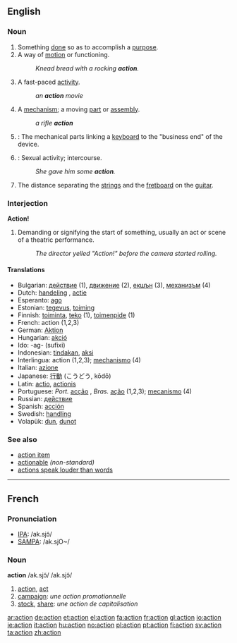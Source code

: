 ==English==

===Noun===
{{en-noun-reg}} 
# Something [[done]] so as to accomplish a [[purpose]].
# A way of [[motion]] or functioning.
#: ''Knead bread with a rocking '''action'''.''
# A fast-paced [[activity]].
#: ''an '''action''' movie''
# A [[mechanism]]; a moving [[part]] or [[assembly]].
#: ''a rifle '''action'''''
# {{music}}: The mechanical parts linking a [[keyboard]] to the "business end" of the device.
# {{slang}}: Sexual activity; intercourse.
#: ''She gave him some '''action'''.''
# The distance separating the [[strin]]gs and the [[fretboard]] on the [[guitar]].

===Interjection===
'''Action!'''
# Demanding or signifying the start of something, usually an act or scene of a theatric performance.
#: ''The director yelled "Action!" before the camera started rolling.''

====Translations====
*Bulgarian: [[действие]] {{n}} (1), [[движение]] {{n}} (2), [[екшън]] {{m}} (3), [[механизъм]] {{m}} (4)
*Dutch: [[handeling]] {{f}}, [[actie]] {{f}}
*Esperanto: [[ago]]
*Estonian: [[tegevus]], [[toiming]]
*Finnish: [[toiminta]], [[teko]] (1), [[toimenpide]] (1)
*French: action {{f}} (1,2,3)
*German: [[Aktion]] {{f}}
*Hungarian: [[akció]]
*Ido: -ag- (sufixi)
*Indonesian: [[tindak]]an, [[aksi]] 
*Interlingua: action (1,2,3); [[mechanismo]] (4)
*Italian: [[azione]] {{f}} 
*Japanese: [[行動]] (こうどう, kōdō) 
*Latin: [[actio]], [[actionis]]
*Portuguese: ''Port.'' [[acção]] {{f}}, ''Bras.'' [[ação]] {{f}} (1,2,3); [[mecanismo]] {{m}} (4)
*Russian: [[действие]] {{n}}
*Spanish: [[acción]] {{f}} 
*Swedish: [[handling]] {{f}} 
*Volapük: [[dun]], [[dunot]]

===See also===
*[[action item]]
*[[actionable]] ''(non-standard)''
*[[actions speak louder than words]]

----

==French==

===Pronunciation===
*[[w:IPA|IPA]]: /ak.sjɔ̃/
*[[w:SAMPA|SAMPA]]: /ak.sjO~/

===Noun===
'''action''' /ak.sjɔ̃/ /ak.sjɔ̃/ {{f}}
# [[action]], [[act]]
# [[campaign]]: ''une action promotionnelle''
# [[stock]], [[share]]: ''une action de capitalisation''

[[ar:action]]
[[de:action]]
[[et:action]]
[[el:action]]
[[fa:action]]
[[fr:action]]
[[gl:action]]
[[io:action]]
[[ie:action]]
[[it:action]]
[[hu:action]]
[[no:action]]
[[pl:action]]
[[pt:action]]
[[fi:action]]
[[sv:action]]
[[ta:action]]
[[zh:action]]